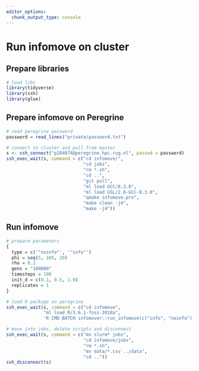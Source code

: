 ```yaml
---
editor_options:
  chunk_output_type: console
---
```


# Run infomove on cluster

## Prepare libraries

```r
# load libs
library(tidyverse)
library(ssh)
library(glue)
```

## Prepare infomove on Peregrine

```r
# read peregrine password
password = read_lines("private/password.txt")

# connect to cluster and pull from master
s <- ssh_connect("p284074@peregrine.hpc.rug.nl", passwd = password)
ssh_exec_wait(s, command = c("cd infomove/",
                             "cd jobs",
                             "rm *.sh",
                             "cd ..",
                             "git pull",
                             "ml load GCC/8.3.0",
                             "ml load GSL/2.6-GCC-8.3.0",
                             "qmake infomove.pro",
                             "make clean -j4",
                             "make -j4"))
```

## Run infomove

```r
# prepare parameters
{
  type = c('"noinfo"', '"info"')
  phi = seq(5, 105, 20)
  rho = 0.1
  gens = "100000"
  timesteps = 100
  init_d = c(0.1, 0.5, 1.0)
  replicates = 1
}

# load R package on peregrine
ssh_exec_wait(s, command = c("cd infomove",
              "ml load R/3.6.1-foss-2018a",
              'R CMD BATCH infomover::run_infomove(c("info", "noinfo"), replicates = 10)'))

# move into jobs, delete scripts and disconnect
ssh_exec_wait(s, command = c("mv slurm* jobs",
                             "cd infomove/jobs",
                             "rm *.sh",
                             "mv data/*.csv ../data",
                             "cd .."))
ssh_disconnect(s)
```
